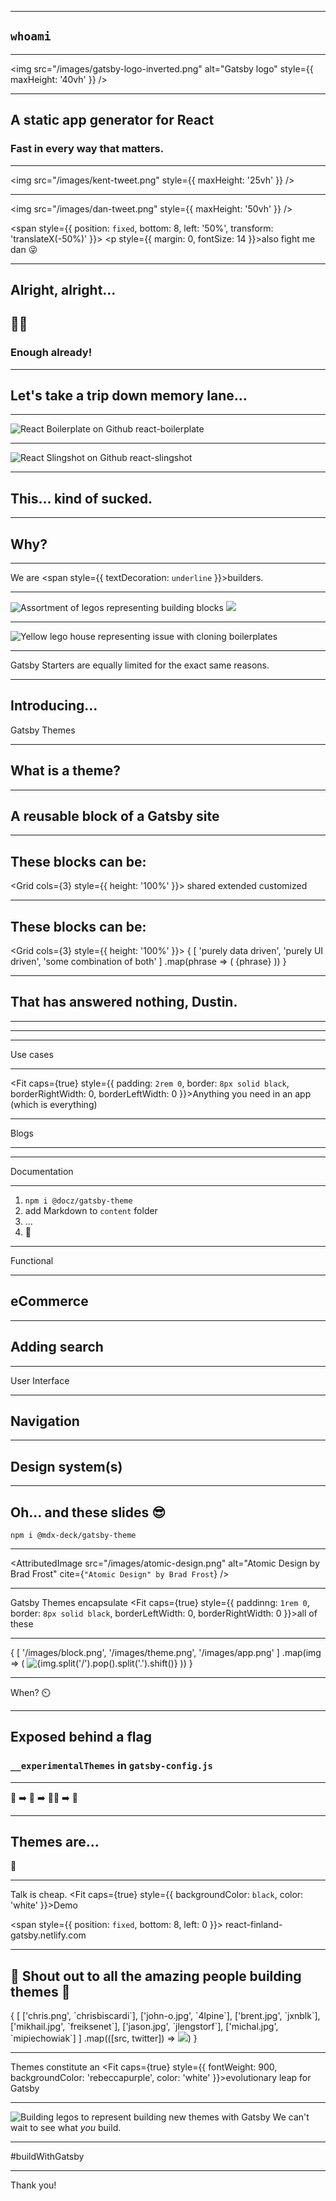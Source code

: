 
<Title>
  <span style={{ position: 'fixed', top: '1rem', left: '50%', transform: 'translateX(-50%)' }}>
    <h4 style={{ margin: 0, textAlign: 'center', fontSize: 40, color: '#639', padding: '0.25rem 0.5rem', backgroundColor: 'rgba(255, 255, 255, 0.85)', border: '4px solid #639' }}>Dustin Schau</h4>
  </span>
  <h1 style={{ backgroundColor: 'black', color: 'white', margin: 0, fontSize: '10vw', padding: '1rem' }}>Gatsby + Themes</h1>
  <h2 style={{ color: 'white', backgroundColor: '#639', margin: 0 }}>The Future of Gatsby</h2>
  <Link style={{ position: 'fixed', top: 10, right: 0 }} href="https://react-finland.fi">
    <ReactFinland fill="#000" height={60} />
  </Link>
</Title>

---

<Background background="#000" flexDirection="column">

## `whoami`

<Social />

</Background>

---

<Background background="#663399">

  <img src="/images/gatsby-logo-inverted.png" alt="Gatsby logo" style={{ maxHeight: '40vh' }} />

</Background>

---

<Background background="#663399" flexDirection="column">
  <h2 style={{ margin: 0 }}>A static <span style={{ fontWeight: 800, fontStyle: 'italic' }}>app</span> generator for React</h2>
  <h3 style={{ margin: 0 }}>Fast in <span style={{ fontWeight: 800, fontStyle: 'italic' }}>every</span> way that matters.</h3>
</Background>

---

<Background background="#663399">

  <img src="/images/kent-tweet.png" style={{ maxHeight: '25vh' }} />

</Background>

---

<Background background="#663399">

  <img src="/images/dan-tweet.png" style={{ maxHeight: '50vh' }} />

  <span style={{ position: `fixed`, bottom: 8, left: '50%', transform: 'translateX(-50%)' }}>
    <p style={{ margin: 0, fontSize: 14 }}>also fight me dan 😜</p>
  </span>

</Background>

---

## Alright, alright...

## 🙅‍♀️

### Enough already!

---

## Let's take a trip down memory lane...

---

<Image src="/images/react-boilerplate.png" alt="React Boilerplate on Github" darken={0.5}>
  <Fit style={{ backgroundColor: 'black', color: 'white', padding: '2rem' }}>react-boilerplate</Fit>
</Image>

---

<Image src="/images/react-slingshot.png" alt="React Slingshot on Github" darken={0.5}>
  <Fit style={{ backgroundColor: 'black', color: 'white', padding: '2rem' }}>react-slingshot</Fit>
</Image>

---

## This... kind of sucked.

---

## Why?

---

<Fit>We are <span style={{ textDecoration: `underline` }}>builders</span>.</Fit>

---

<Image src="/images/legos.jpg" alt="Assortment of legos representing building blocks" darken={0.5}>
  <img src="/images/legos-tweet.png" style={{ maxHeight: '25vh' }} />
</Image>

---

<Image src="/images/yellow-house.jpg" alt="Yellow lego house representing issue with cloning boilerplates" darken={0.5} />

---

<Fit>Gatsby Starters are equally limited for the exact same reasons.</Fit>

---

<div>
  <h2 style={{ margin: 0 }}>Introducing&hellip;</h2>
  <Fit style={{ margin: 0, backgroundColor: 'rebeccapurple', color: `white` }} caps={true}>Gatsby Themes</Fit>
</div>

---

## What is a theme?

---

## A reusable block of a Gatsby site

---

## These blocks can be:

<Grid cols={3} style={{ height: '100%' }}>
  <Box background="black" color="white">shared</Box>
  <Box background="black" color="white">extended</Box>
  <Box background="black" color="white">customized</Box>
</Grid>

---

## These blocks can be:

<Grid cols={3} style={{ height: '100%' }}>
  {
    [
      'purely data driven',
      'purely UI driven',
      'some combination of both'
    ]
      .map(phrase => (
        <Box background="black" color="white" key={phrase}>{phrase}</Box>
      ))
  }
</Grid>

---

## That has answered nothing, Dustin.

---

<AttributedImage src="/images/gatsby-site.png" cite="Kyle Gill" backgroundSize="contain" />

---

<AttributedImage src="/images/gatsby-themes-site.png" cite="Kyle Gill" backgroundSize="contain" />

---

<Fit>Use cases</Fit>

---

<Fit caps={true} style={{ padding: `2rem 0`, border: `8px solid black`, borderRightWidth: 0, borderLeftWidth: 0 }}>Anything</Fit>
<Fit>you need in an app (which is everything)</Fit>

---

<Fit>Blogs</Fit>

---

<AttributedImage src="/images/static-blog-3-posts.jpg" cite="Mark Dalgleish" backgroundSize="contain" />

---

<Fit>Documentation</Fit>

---

1. `npm i @docz/gatsby-theme`
1. add Markdown to `content` folder
1. ...
1. 🤑

---

<Fit>Functional</Fit>

---

## eCommerce

---

## Adding search

---

<Fit>User Interface</Fit>

---

## Navigation


---

## Design system(s)

---

## Oh... and these slides 😎

```shell
npm i @mdx-deck/gatsby-theme
```

---

<AttributedImage src="/images/atomic-design.png" alt="Atomic Design by Brad Frost" cite={`"Atomic Design" by Brad Frost`} />

---

<Fit>Gatsby Themes encapsulate</Fit>
<Fit caps={true} style={{ paddinng: `1rem 0`, border: `8px solid black`, borderLeftWidth: 0, borderRightWidth: 0 }}>all of these</Fit>


---

<Grid cols={3}>
  {
    [
      '/images/block.png',
      '/images/theme.png',
      '/images/app.png'
    ]
      .map(img => (
        <img alt={img.split('/').pop().split('.').shift()} key={img} src={img} style={{ maxHeight: '30vw' }} />
      ))
  }
</Grid>

---

<Fit>When? <span ariaLabel="timer representing time until ready">⏲️</span></Fit>

---

## Exposed behind a flag

### `__experimentalThemes` in `gatsby-config.js`

---

<Fit>👶 ➡️ 👧 ➡️ 👱‍♀️ ➡️ 👵</Fit>

---

## Themes are...

<Fit><span ariaLabel="Young girl representing a toddler">👧</span></Fit>

---

<Fit>Talk is cheap.</Fit>
<Fit caps={true} style={{ backgroundColor: `black`, color: 'white' }}>Demo</Fit>

<span style={{ position: `fixed`, bottom: 8, left: 0 }}>
  <Fit max={80}>react-finland-gatsby.netlify.com</Fit>
</span>

---

## 🙏 Shout out to all the amazing people building themes 🙏

<Grid cols={3}>
  {
    [
      ['chris.png', `chrisbiscardi`],
      ['john-o.jpg', `4lpine`],
      ['brent.jpg', `jxnblk`],
      ['mikhail.jpg', `freiksenet`],
      ['jason.jpg', `jlengstorf`],
      ['michal.jpg', `mipiechowiak`]
    ]
      .map(([src, twitter]) => <a href={`https://twitter.com/${twitter}`} key={src}><img src={`/images/contributors/${src}`} style={{ maxHeight: '20vh'  }} /></a>)
  }
</Grid>

---

<Fit caps={true}>Themes constitute an</Fit>
<Fit caps={true} style={{ fontWeight: 900, backgroundColor: 'rebeccapurple', color: 'white' }}>evolutionary leap</Fit>
<Fit caps={true}>for Gatsby</Fit>

---

<Image src="/images/building-legos.jpg" alt="Building legos to represent building new themes with Gatsby" darken={0.75}>
  <Fit style={{ color: `white` }}>We can't wait</Fit>
  <Fit style={{ color: `white` }}>to see what <em>you</em> build.</Fit>
</Image>

---

<Background background="#663399" flexDirection="column">
  <Fit>#buildWithGatsby</Fit>
</Background>

---

<Background background="#002fa9" flexDirection="column">
  <Fit>Thank you!</Fit>
  <ReactFinland fill="white" />
</Background>